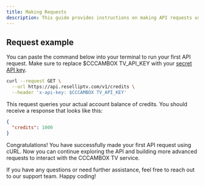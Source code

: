 ```yaml
---
title: Making Requests
description: This guide provides instructions on making API requests using cURL. It includes a sample command that can be copied into the terminal, along with details on replacing the placeholder API key. The response format is also shown. The guide concludes with an encouragement to explore more advanced requests using CCCAMBOX TV.
---
```


## Request example

You can paste the command below into your terminal to run your first API request. Make sure to replace $CCCAMBOX TV_API_KEY with your [secret API key](/documentation/authentification).

```bash
curl --request GET \
  --url https://api.reselliptv.com/v1/credits \
  --header 'x-api-key: $CCCAMBOX TV_API_KEY'
```

This request queries your actual account balance of credits. You should receive a response that looks like this:

```json
{
  "credits": 1000
}
```

Congratulations! You have successfully made your first API request using cURL. Now you can continue exploring the API and building more advanced requests to interact with the CCCAMBOX TV service.

If you have any questions or need further assistance, feel free to reach out to our support team. Happy coding!
